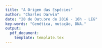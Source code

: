 ```yaml
---
title: "A Origem das Espécies"
author: "Charles Darwin"
date: "20 de Outubro de 2016 - 16h - LEG"
key-words: "Genética, mutação, DNA."
output:
  pdf_document:
    template: template.tex
---
```


<!-- Escreva aqui o resumo do seminário. -->

\lipsum[1-2]

<!------------------------------------------- -->
